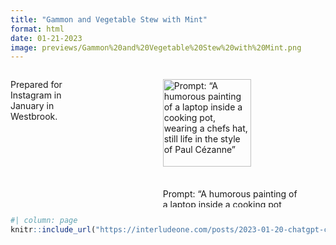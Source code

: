 ```yaml
---
title: "Gammon and Vegetable Stew with Mint"
format: html
date: 01-21-2023
image: previews/Gammon%20and%20Vegetable%20Stew%20with%20Mint.png
---
```


:::: {.columns}

::: {.column width="30%"}
Prepared for Instagram in January in Westbrook.
:::

::: {.column width="5%"}

:::

::: {.column width="65%"}
![Prompt: "A humorous painting of a laptop inside a cooking pot, wearing a chefs hat, still life in the style of Paul Cézanne"](previews/Gammon%20and%20Vegetable%20Stew%20with%20Mint.png){width=80%}
:::

::::


```r
#| column: page
knitr::include_url("https://interludeone.com/posts/2023-01-20-chatgpt-cooks-me-dinner/chatgpt-cooks-me-dinner.html", height = 20000)
```